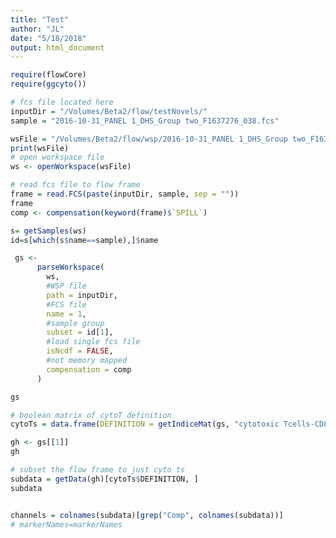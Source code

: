 ```yaml
---
title: "Test"
author: "JL"
date: "5/18/2018"
output: html_document
---
```


```r

require(flowCore)
require(ggcyto())

# fcs file located here
inputDir = "/Volumes/Beta2/flow/testNovels/"
sample = "2016-10-31_PANEL 1_DHS_Group two_F1637276_038.fcs"

wsFile = "/Volumes/Beta2/flow/wsp/2016-10-31_PANEL 1_DHS_Group two_F1637276_038.fcs_panel1Rename.wsp"
print(wsFile)
# open workspace file
ws <- openWorkspace(wsFile)

# read fcs file to flow frame
frame = read.FCS(paste(inputDir, sample, sep = ""))
frame
comp <- compensation(keyword(frame)$`SPILL`)

s= getSamples(ws)
id=s[which(s$name==sample),]$name

 gs <-
      parseWorkspace(
        ws,
        #WSP file
        path = inputDir,
        #FCS file
        name = 1,
        #sample group
        subset = id[1],
        #load single fcs file
        isNcdf = FALSE,
        #not memory mapped
        compensation = comp
      )

gs

# boolean matrix of cytoT definition
cytoTs = data.frame(DEFINITION = getIndiceMat(gs, "cytotoxic Tcells-CD8+")[, 1])

gh <- gs[[1]]
gh

# subset the flow frame to just cyto ts
subdata = getData(gh)[cytoTs$DEFINITION, ]
subdata


channels = colnames(subdata)[grep("Comp", colnames(subdata))]
# markerNames=markerNames




```
